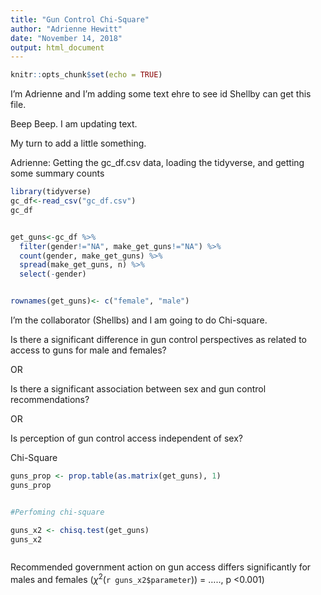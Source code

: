 ```yaml
---
title: "Gun Control Chi-Square"
author: "Adrienne Hewitt"
date: "November 14, 2018"
output: html_document
---
```


```r
knitr::opts_chunk$set(echo = TRUE)
```

I'm Adrienne and I'm adding some text ehre to see id Shellby can get this file. 

Beep Beep. I am updating text. 

My turn to add a little something. 


Adrienne:
Getting the gc_df.csv data, loading the tidyverse, and getting some summary counts
```r
library(tidyverse)
gc_df<-read_csv("gc_df.csv")
gc_df


get_guns<-gc_df %>%
  filter(gender!="NA", make_get_guns!="NA") %>% 
  count(gender, make_get_guns) %>% 
  spread(make_get_guns, n) %>%
  select(-gender)


rownames(get_guns)<- c("female", "male")


```

I'm the collaborator (Shellbs) and I am going to do Chi-square.

Is there a significant difference in gun control perspectives as related to access to guns for male and females?

OR

Is there a significant association between sex and gun control recommendations?

OR

Is perception of gun control access independent of sex?


Chi-Square
```r

guns_prop <- prop.table(as.matrix(get_guns), 1)
guns_prop


#Perfoming chi-square

guns_x2 <- chisq.test(get_guns)
guns_x2



```


Recommended government action on gun access differs significantly for males and females ($\chi^2$(`r guns_x2$parameter`)) = ....., p <0.001)




